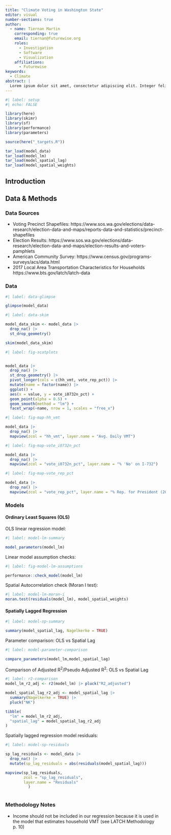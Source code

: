 ```yaml
---
title: "Climate Voting in Washington State"
editor: visual
number-sections: true
author:
  - name: Tiernan Martin
    corresponding: true
    email: tiernan@futurewise.org
    roles:
      - Investigation
      - Software
      - Visualization
    affiliations:
      - Futurewise
keywords:
  - Climate
abstract: |
  Lorem ipsum dolor sit amet, consectetur adipiscing elit. Integer felis erat, mattis eget eros ac, consequat dictum ex. In condimentum, nibh a eleifend laoreet, magna.
---
```


```r
#| label: setup
#| echo: FALSE

library(here)
library(skimr)
library(sf)
library(performance)
library(parameters)

source(here("_targets.R"))

tar_load(model_data)
tar_load(model_lm)
tar_load(model_spatial_lag)
tar_load(model_spatial_weights)

```

## Introduction

## Data & Methods

### Data Sources

-   Voting Precinct Shapefiles: https://www.sos.wa.gov/elections/data-research/election-data-and-maps/reports-data-and-statistics/precinct-shapefiles
-   Election Results: https://www.sos.wa.gov/elections/data-research/election-data-and-maps/election-results-and-voters-pamphlets
-   American Community Survey: https://www.census.gov/programs-surveys/acs/data.html
-   2017 Local Area Transportation Characteristics for Households https://www.bts.gov/latch/latch-data

### Data

```r
#| label: data-glimpse

glimpse(model_data)

```

```r
#| label: data-skim

model_data_skim <- model_data |> 
  drop_na() |> 
  st_drop_geometry() 

skim(model_data_skim)

```

```r
#| label: fig-scatplots


model_data |> 
  drop_na() |> 
  st_drop_geometry() |> 
  pivot_longer(cols = c(hh_vmt, vote_rep_pct)) |> 
  mutate(name = factor(name)) |> 
  ggplot() +
  aes(x = value, y = vote_i0732n_pct) +
  geom_point(alpha = 0.5) +
  geom_smooth(method = "lm") +
  facet_wrap(~name, nrow = 1, scales = "free_x")
```

```r
#| label: fig-map-hh_vmt

model_data |> 
  drop_na() |> 
  mapview(zcol = "hh_vmt", layer.name = "Avg. Daily VMT")
```

```r
#| label: fig-map-vote_i0732n_pct

model_data |> 
  drop_na() |> 
  mapview(zcol = "vote_i0732n_pct", layer.name = "% 'No' on I-732")
```

```r
#| label: fig-map-vote_rep_pct

model_data |> 
  drop_na() |> 
  mapview(zcol = "vote_rep_pct", layer.name = "% Rep. for President (2016)")
```

### Models

#### Ordinary Least Squares (OLS)

OLS linear regression model:

```r
#| label: model-lm-summary

model_parameters(model_lm)

```

Linear model assumption checks:

```r
#| label: fig-model-lm-assumptions

performance::check_model(model_lm)

```

Spatial Autocorrelation check (Moran I test):

```r
#| label: model-lm-moran-i
moran.test(residuals(model_lm), model_spatial_weights)
```

#### Spatially Lagged Regression

```r
#| label: model-sp-summary

summary(model_spatial_lag, Nagelkerke = TRUE)
```

Parameter comparison: OLS vs Spatial Lag

```r
#| label: model-parameter-comparison

compare_parameters(model_lm,model_spatial_lag)


```

Comparison of Adjusted R^2^/Pseudo Adjusted R^2^: OLS vs Spatial Lag

```r
#| label: r2-comparison
model_lm_r2_adj <- r2(model_lm) |> pluck("R2_adjusted")

model_spatial_lag_r2_adj <- model_spatial_lag |> 
  summary(Nagelkerke = TRUE) |> 
  pluck("NK")

tibble(
  "lm" = model_lm_r2_adj,
  "spatial_lag" = model_spatial_lag_r2_adj
)

```

Spatially lagged regression model residuals:

```r
#| label: model-sp-residuals

sp_lag_residuals <- model_data |> 
  drop_na() |> 
  mutate(sp_lag_residuals = abs(residuals(model_spatial_lag))) 

mapview(sp_lag_residuals,
        zcol = "sp_lag_residuals",
        layer.name = "Residuals"
          )
  
```

### Methodology Notes

-   Income should not be included in our regression because it is used in the model that estimates household VMT (see LATCH Methodology p. 10)
